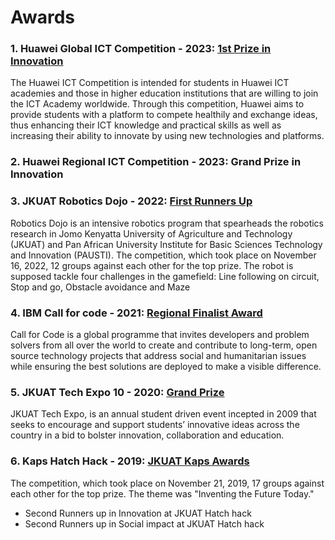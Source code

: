 # Awards

### 1. Huawei Global ICT Competition - 2023: [1st Prize in Innovation](https://e.huawei.com/topic/huawei-ict-competition2022-2023-global/en/index.html)

The Huawei ICT Competition is intended for students in Huawei ICT academies and those in higher education institutions that are willing to join the ICT Academy worldwide. Through this competition, Huawei aims to provide students with a platform to compete healthily and exchange ideas, thus enhancing their ICT knowledge and practical skills as well as increasing their ability to innovate by using new technologies and platforms. 

### 2. Huawei Regional ICT Competition - 2023: Grand Prize in Innovation

### 3. JKUAT Robotics Dojo - 2022: [First Runners Up](https://roboticsdojo.github.io/competition2022.html)

Robotics Dojo is an intensive robotics program that spearheads the robotics research in Jomo Kenyatta University of Agriculture and Technology (JKUAT) and Pan African University Institute for Basic Sciences Technology and Innovation (PAUSTI). The competition, which took place on November 16, 2022, 12 groups against each other for the top prize. The robot is supposed tackle four challenges in the gamefield: Line following on circuit, Stop and go, Obstacle avoidance and Maze

### 4. IBM Call for code - 2021: [Regional Finalist Award](https://developer.ibm.com/callforcode/solutions/2021-solutions/)

Call for Code is a global programme that invites developers and problem solvers from all over the world to create and contribute to long-term, open source technology projects that address social and humanitarian issues while ensuring the best solutions are deployed to make a visible difference.

### 5. JKUAT Tech Expo 10 - 2020: [Grand Prize](https://www.jkuat.ac.ke/tech-expo-10-0-winners-unveiled/)

JKUAT Tech Expo, is an annual student driven event incepted in 2009 that seeks to encourage and support students’ innovative ideas across the country in a bid to bolster innovation, collaboration and education.

### 6. Kaps Hatch Hack - 2019: [JKUAT Kaps Awards](https://jkuat.ac.ke/wp-content/uploads/2019/09/HatchHack-brochure.pdf)

The competition, which took place on November 21, 2019, 17 groups against each other for the top prize. The theme was "Inventing the Future Today."

- Second Runners up in Innovation at JKUAT Hatch hack
- Second Runners up in Social impact at JKUAT Hatch hack